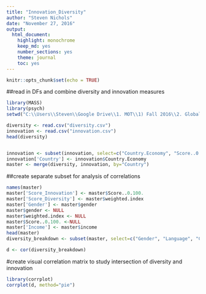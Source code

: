 ```yaml
---
title: "Innovation_Diversity"
author: "Steven Nichols"
date: "November 27, 2016"
output:
  html_document: 
    highlight: monochrome
    keep_md: yes
    number_sections: yes
    theme: journal
    toc: yes
---
```


```r
knitr::opts_chunk$set(echo = TRUE)
```

##read in DFs and combine diversity and innovation measures 

```r

library(MASS)
library(psych)
setwd("C:\\Users\\Steven\\Google Drive\\1. MOT\\1) Fall 2016\\2. Global Innovation\\Assignments\\Final Paper")

diversity <- read.csv("diversity.csv")
innovation <- read.csv("innovation.csv")
head(diversity)


innovation <- subset(innovation, select=c("Country.Economy", "Score..0.100.", "Rank", "Income", "Rank.1" ))
innovation['Country'] <- innovation$Country.Economy
master <- merge(diversity, innovation, by="Country")

```

##create separate subset for analysis of correlations

```r
names(master)
master['Score_Innovation'] <- master$Score..0.100.
master['Score_Diversity'] <- master$weighted.index
master['Gender'] <- master$gender
master$gender <- NULL
master$weighted.index <- NULL
master$Score..0.100. <-NULL
master['Income'] <- master$income
head(master)
diversity_breakdown <- subset(master, select=c("Gender", "Language", "Country.of.birth", "Age", "Part.time", "Education", "Income", "Sector", "Score_Innovation", "Score_Diversity"))

d <- cor(diversity_breakdown)
```

#create visual correlation matrix to study intersection of diversity and innovation 

```r
library(corrplot)
corrplot(d, method="pie")

```